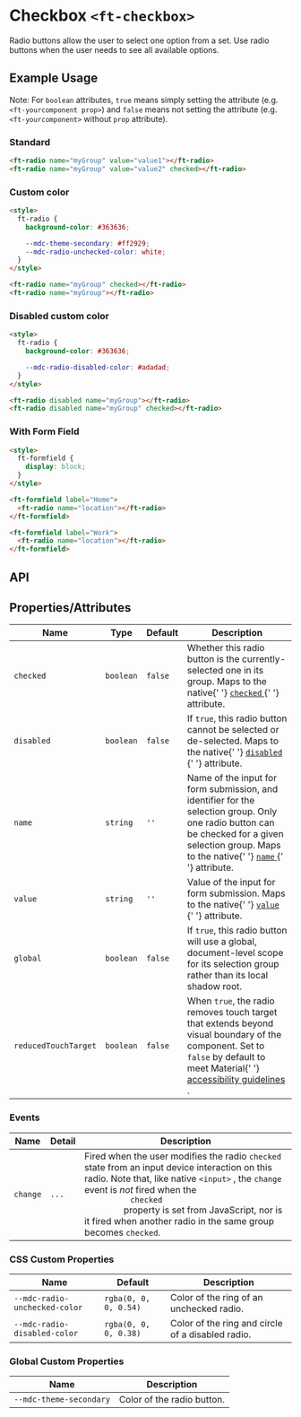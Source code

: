 
<Meta title="Firstech UI/Form Component/Radio/Doc" />

<style>{`

`}</style>

# Checkbox `<ft-checkbox>`

<p>
  Radio buttons allow the user to select one option from a set. Use radio
  buttons when the user needs to see all available options.
</p>

## Example Usage

Note: For `boolean` attributes, `true` means simply setting the attribute (e.g. `<ft-yourcomponent prop>`) and `false` means not setting the attribute (e.g. `<ft-yourcomponent>` without `prop` attribute).

### Standard

<Canvas withToolbar>
  <Story id="ruhil-ui-form-component-radio--standard" height="100px" />
</Canvas>

```html
<ft-radio name="myGroup" value="value1"></ft-radio>
<ft-radio name="myGroup" value="value2" checked></ft-radio>
```

### Custom color

<Canvas withToolbar>
  <Story id="ruhil-ui-form-component-radio--custom-color" height="100px" />
</Canvas>

```html
<style>
  ft-radio {
    background-color: #363636;

    --mdc-theme-secondary: #ff2929;
    --mdc-radio-unchecked-color: white;
  }
</style>

<ft-radio name="myGroup" checked></ft-radio>
<ft-radio name="myGroup"></ft-radio>
```

### Disabled custom color

<Canvas withToolbar>
  <Story
    id="ruhil-ui-form-component-radio--disabled-custom-color"
    height="100px"
  />
</Canvas>

```html
<style>
  ft-radio {
    background-color: #363636;

    --mdc-radio-disabled-color: #adadad;
  }
</style>

<ft-radio disabled name="myGroup"></ft-radio>
<ft-radio disabled name="myGroup" checked></ft-radio>
```

### With Form Field

<Canvas withToolbar>
  <Story id="ruhil-ui-form-component-radio--with-form-field" height="100px" />
</Canvas>

```html
<style>
  ft-formfield {
    display: block;
  }
</style>

<ft-formfield label="Home">
  <ft-radio name="location"></ft-radio>
</ft-formfield>

<ft-formfield label="Work">
  <ft-radio name="location"></ft-radio>
</ft-formfield>
```

## API

## Properties/Attributes

<table>
  <thead>
    <tr>
      <th>Name</th>
      <th>Type</th>
      <th>Default</th>
      <th>Description</th>
    </tr>
  </thead>
  <tbody>
    <tr>
      <td>
        <code>checked</code>
      </td>
      <td>
        <code>boolean</code>
      </td>
      <td>
        <code>false</code>
      </td>
      <td>
        Whether this radio button is the currently-selected one in its group.
        Maps to the native{' '}
        <a
          href="https://developer.mozilla.org/en-US/docs/Web/HTML/Element/input/radio#checked"
          rel="nofollow"
        >
          <code>checked</code>
        </a>{' '}
        attribute.
      </td>
    </tr>
    <tr>
      <td>
        <code>disabled</code>
      </td>
      <td>
        <code>boolean</code>
      </td>
      <td>
        <code>false</code>
      </td>
      <td>
        If <code>true</code>, this radio button cannot be selected or
        de-selected. Maps to the native{' '}
        <a
          href="https://developer.mozilla.org/en-US/docs/Web/HTML/Element/input#disabled"
          rel="nofollow"
        >
          <code>disabled</code>
        </a>{' '}
        attribute.
      </td>
    </tr>
    <tr>
      <td>
        <code>name</code>
      </td>
      <td>
        <code>string</code>
      </td>
      <td>
        <code>''</code>
      </td>
      <td>
        Name of the input for form submission, and identifier for the selection
        group. Only one radio button can be checked for a given selection group.
        Maps to the native{' '}
        <a
          href="https://developer.mozilla.org/en-US/docs/Web/HTML/Element/input#name"
          rel="nofollow"
        >
          <code>name</code>
        </a>{' '}
        attribute.
      </td>
    </tr>
    <tr>
      <td>
        <code>value</code>
      </td>
      <td>
        <code>string</code>
      </td>
      <td>
        <code>''</code>
      </td>
      <td>
        Value of the input for form submission. Maps to the native{' '}
        <a
          href="https://developer.mozilla.org/en-US/docs/Web/HTML/Element/input/radio#value"
          rel="nofollow"
        >
          <code>value</code>
        </a>{' '}
        attribute.
      </td>
    </tr>
    <tr>
      <td>
        <code>global</code>
      </td>
      <td>
        <code>boolean</code>
      </td>
      <td>
        <code>false</code>
      </td>
      <td>
        If <code>true</code>, this radio button will use a global,
        document-level scope for its selection group rather than its local
        shadow root.
      </td>
    </tr>
    <tr>
      <td>
        <code>reducedTouchTarget</code>
      </td>
      <td>
        <code>boolean</code>
      </td>
      <td>
        <code>false</code>
      </td>
      <td>
        When <code>true</code>, the radio removes touch target that extends
        beyond visual boundary of the component. Set to <code>false</code> by
        default to meet Material{' '}
        <a
          href="https://material.io/design/usability/accessibility.html"
          rel="nofollow"
        >
          accessibility guidelines
        </a>
        .
      </td>
    </tr>
  </tbody>
</table>

### Events

<table>
  <thead>
    <tr>
      <th>Name</th>
      <th>Detail</th>
      <th>Description</th>
    </tr>
  </thead>
  <tbody>
    <tr>
      <td>
        <code>change</code>
      </td>
      <td>
        <code>...</code>
      </td>
      <td>
        Fired when the user modifies the radio <code>checked</code> state from
        an input device interaction on this radio. Note that, like
          native <code>&lt;input&gt;</code>
        , the <code>change</code> event is <em>not</em> fired when the <code>
          checked
        </code> property is set from JavaScript, nor is it fired when another radio
        in the same group becomes <code>checked</code>.
      </td>
    </tr>

  </tbody>
</table>

### CSS Custom Properties

<table>
  <thead>
    <tr>
      <th>Name</th>
      <th>Default</th>
      <th>Description</th>
    </tr>
  </thead>
  <tbody>
    <tr>
      <td>
        <code>--mdc-radio-unchecked-color</code>
      </td>
      <td>
        <code>rgba(0, 0, 0, 0.54)</code>
      </td>
      <td>Color of the ring of an unchecked radio.</td>
    </tr>
    <tr>
      <td>
        <code>--mdc-radio-disabled-color</code>
      </td>
      <td>
        <code>rgba(0, 0, 0, 0.38)</code>
      </td>
      <td>Color of the ring and circle of a disabled radio.</td>
    </tr>
  </tbody>
</table>

### Global Custom Properties

<table>
  <thead>
    <tr>
      <th>Name</th>
      <th>Description</th>
    </tr>
  </thead>
  <tbody>
    <tr>
      <td>
        <code>--mdc-theme-secondary</code>
      </td>
      <td>Color of the radio button.</td>
    </tr>
  </tbody>
</table>
